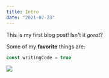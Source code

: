 ```yaml
---
title: Intro
date: "2021-07-23"
---
```


This is my first blog post! Isn't it _great_?

Some of my **favorite** things are:

```typescript
const writingCode = true
```

![](../gatsby-astronaut.png)

